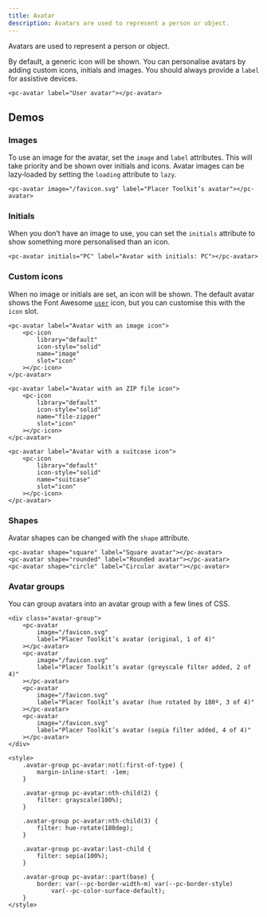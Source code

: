 ```yaml
---
title: Avatar
description: Avatars are used to represent a person or object.
---
```


Avatars are used to represent a person or object.

By default, a generic icon will be shown. You can personalise avatars by adding custom icons, initials and images. You should always provide a `label` for assistive devices.

```demo
<pc-avatar label="User avatar"></pc-avatar>
```

## Demos

### Images

To use an image for the avatar, set the `image` and `label` attributes. This will take priority and be shown over initials and icons. Avatar images can be lazy‐loaded by setting the `loading` attribute to `lazy`.

```demo
<pc-avatar image="/favicon.svg" label="Placer Toolkit’s avatar"></pc-avatar>
```

### Initials

When you don’t have an image to use, you can set the `initials` attribute to show something more personalised than an icon.

```demo
<pc-avatar initials="PC" label="Avatar with initials: PC"></pc-avatar>
```

### Custom icons

When no image or initials are set, an icon will be shown. The default avatar shows the Font Awesome [`user`](https://fontawesome.com/icons/user?f=classic&s=solid) icon, but you can customise this with the `icon` slot.

```demo
<pc-avatar label="Avatar with an image icon">
    <pc-icon
        library="default"
        icon-style="solid"
        name="image"
        slot="icon"
    ></pc-icon>
</pc-avatar>

<pc-avatar label="Avatar with an ZIP file icon">
    <pc-icon
        library="default"
        icon-style="solid"
        name="file-zipper"
        slot="icon"
    ></pc-icon>
</pc-avatar>

<pc-avatar label="Avatar with a suitcase icon">
    <pc-icon
        library="default"
        icon-style="solid"
        name="suitcase"
        slot="icon"
    ></pc-icon>
</pc-avatar>
```

### Shapes

Avatar shapes can be changed with the `shape` attribute.

```demo
<pc-avatar shape="square" label="Square avatar"></pc-avatar>
<pc-avatar shape="rounded" label="Rounded avatar"></pc-avatar>
<pc-avatar shape="circle" label="Circular avatar"></pc-avatar>
```

### Avatar groups

You can group avatars into an avatar group with a few lines of CSS.

```demo
<div class="avatar-group">
    <pc-avatar
        image="/favicon.svg"
        label="Placer Toolkit’s avatar (original, 1 of 4)"
    ></pc-avatar>
    <pc-avatar
        image="/favicon.svg"
        label="Placer Toolkit’s avatar (greyscale filter added, 2 of 4)"
    ></pc-avatar>
    <pc-avatar
        image="/favicon.svg"
        label="Placer Toolkit’s avatar (hue rotated by 180º, 3 of 4)"
    ></pc-avatar>
    <pc-avatar
        image="/favicon.svg"
        label="Placer Toolkit’s avatar (sepia filter added, 4 of 4)"
    ></pc-avatar>
</div>

<style>
    .avatar-group pc-avatar:not(:first-of-type) {
        margin-inline-start: -1em;
    }

    .avatar-group pc-avatar:nth-child(2) {
        filter: grayscale(100%);
    }

    .avatar-group pc-avatar:nth-child(3) {
        filter: hue-rotate(180deg);
    }

    .avatar-group pc-avatar:last-child {
        filter: sepia(100%);
    }

    .avatar-group pc-avatar::part(base) {
        border: var(--pc-border-width-m) var(--pc-border-style)
            var(--pc-color-surface-default);
    }
</style>
```
